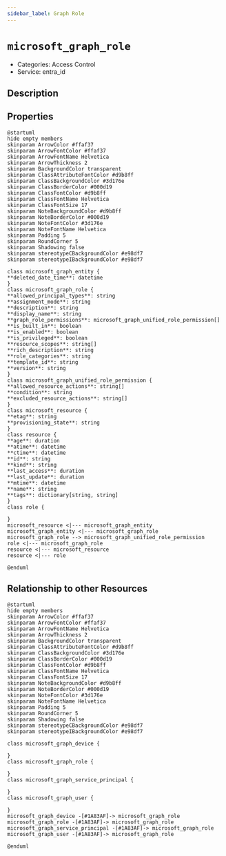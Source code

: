```yaml
---
sidebar_label: Graph Role
---
```


# `microsoft_graph_role`

- Categories: Access Control
- Service: entra_id

## Description

## Properties

<ZoomPanPinch>

```kroki imgType="plantuml" imgAlt="Diagram of Graph Role data model"
@startuml
hide empty members
skinparam ArrowColor #ffaf37
skinparam ArrowFontColor #ffaf37
skinparam ArrowFontName Helvetica
skinparam ArrowThickness 2
skinparam BackgroundColor transparent
skinparam ClassAttributeFontColor #d9b8ff
skinparam ClassBackgroundColor #3d176e
skinparam ClassBorderColor #000d19
skinparam ClassFontColor #d9b8ff
skinparam ClassFontName Helvetica
skinparam ClassFontSize 17
skinparam NoteBackgroundColor #d9b8ff
skinparam NoteBorderColor #000d19
skinparam NoteFontColor #3d176e
skinparam NoteFontName Helvetica
skinparam Padding 5
skinparam RoundCorner 5
skinparam Shadowing false
skinparam stereotypeCBackgroundColor #e98df7
skinparam stereotypeIBackgroundColor #e98df7

class microsoft_graph_entity {
**deleted_date_time**: datetime
}
class microsoft_graph_role {
**allowed_principal_types**: string
**assignment_mode**: string
**description**: string
**display_name**: string
**graph_role_permissions**: microsoft_graph_unified_role_permission[]
**is_built_in**: boolean
**is_enabled**: boolean
**is_privileged**: boolean
**resource_scopes**: string[]
**rich_description**: string
**role_categories**: string
**template_id**: string
**version**: string
}
class microsoft_graph_unified_role_permission {
**allowed_resource_actions**: string[]
**condition**: string
**excluded_resource_actions**: string[]
}
class microsoft_resource {
**etag**: string
**provisioning_state**: string
}
class resource {
**age**: duration
**atime**: datetime
**ctime**: datetime
**id**: string
**kind**: string
**last_access**: duration
**last_update**: duration
**mtime**: datetime
**name**: string
**tags**: dictionary[string, string]
}
class role {

}
microsoft_resource <|--- microsoft_graph_entity
microsoft_graph_entity <|--- microsoft_graph_role
microsoft_graph_role --> microsoft_graph_unified_role_permission
role <|--- microsoft_graph_role
resource <|--- microsoft_resource
resource <|--- role

@enduml
```

</ZoomPanPinch>

## Relationship to other Resources

<ZoomPanPinch>

```kroki imgType="plantuml" imgAlt="Diagram of Graph Role resource relationships"
@startuml
hide empty members
skinparam ArrowColor #ffaf37
skinparam ArrowFontColor #ffaf37
skinparam ArrowFontName Helvetica
skinparam ArrowThickness 2
skinparam BackgroundColor transparent
skinparam ClassAttributeFontColor #d9b8ff
skinparam ClassBackgroundColor #3d176e
skinparam ClassBorderColor #000d19
skinparam ClassFontColor #d9b8ff
skinparam ClassFontName Helvetica
skinparam ClassFontSize 17
skinparam NoteBackgroundColor #d9b8ff
skinparam NoteBorderColor #000d19
skinparam NoteFontColor #3d176e
skinparam NoteFontName Helvetica
skinparam Padding 5
skinparam RoundCorner 5
skinparam Shadowing false
skinparam stereotypeCBackgroundColor #e98df7
skinparam stereotypeIBackgroundColor #e98df7

class microsoft_graph_device {

}
class microsoft_graph_role {

}
class microsoft_graph_service_principal {

}
class microsoft_graph_user {

}
microsoft_graph_device -[#1A83AF]-> microsoft_graph_role
microsoft_graph_role -[#1A83AF]-> microsoft_graph_role
microsoft_graph_service_principal -[#1A83AF]-> microsoft_graph_role
microsoft_graph_user -[#1A83AF]-> microsoft_graph_role

@enduml
```

</ZoomPanPinch>
